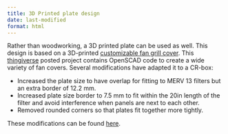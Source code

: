 ```yaml
---
title: 3D Printed plate design
date: last-modified
format: html
---
```


Rather than woodworking, a 3D printed plate can be used as well. This design is based on a 3D-printed [customizable fan grill cover](https://www.thingiverse.com/thing:2802474). This [thingiverse](https://www.thingiverse.com/) posted project contains OpenSCAD code to create a wide variety of fan covers. Several modifications have adapted it to a CR-box:

- Increased the plate size to have overlap for fitting to MERV 13 filters but an extra border of 12.2 mm. 
- Increased plate size border to 7.5 mm to fit within the 20in length of the filter and avoid interference when panels are next to each other. 
- Removed rounded corners so that plates fit together more tightly. 

These modifications can be found [here](customizable_fan_cover.scad). 